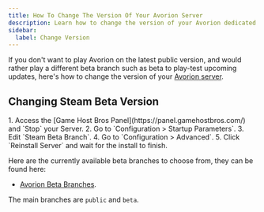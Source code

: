 ```yaml
---
title: How To Change The Version Of Your Avorion Server
description: Learn how to change the version of your Avorion dedicated server.
sidebar:
  label: Change Version
---
```


If you don't want to play Avorion on the latest public version, and would rather play a different beta branch such as beta to play-test upcoming updates, here's how to change the version of your [Avorion server](https://www.gamehostbros.com/avorion-server-hosting/). 

## Changing Steam Beta Version

<Steps>
1. Access the [Game Host Bros Panel](https://panel.gamehostbros.com/) and `Stop` your Server.
2. Go to `Configuration > Startup Parameters`.
3. Edit `Steam Beta Branch`.
4. Go to `Configuration > Advanced`.
5. Click `Reinstall Server` and wait for the install to finish.
</Steps>

Here are the currently available beta branches to choose from, they can be found here:

- [Avorion Beta Branches](https://steamdb.info/app/565060/depots/#branches).

The main branches are `public` and `beta`. 